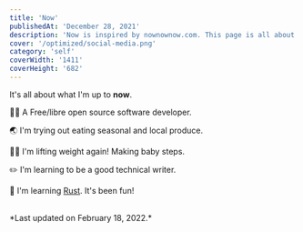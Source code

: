 ```yaml
---
title: 'Now'
publishedAt: 'December 28, 2021'
description: 'Now is inspired by nownownow.com. This page is all about what I am up to now.'
cover: '/optimized/social-media.png'
category: 'self'
coverWidth: '1411'
coverHeight: '682'
---
```


It's all about what I'm up to **now**.

👨‍💻 A Free/libre open source software developer.

🌏 I'm trying out eating seasonal and local produce.

🏋️‍♂️ I'm lifting weight again! Making baby steps.

✏️ I'm learning to be a good technical writer.

🌱 I'm learning [Rust](https://www.rust-lang.org/). It's been fun!

<br />
*Last updated on February 18, 2022.*
